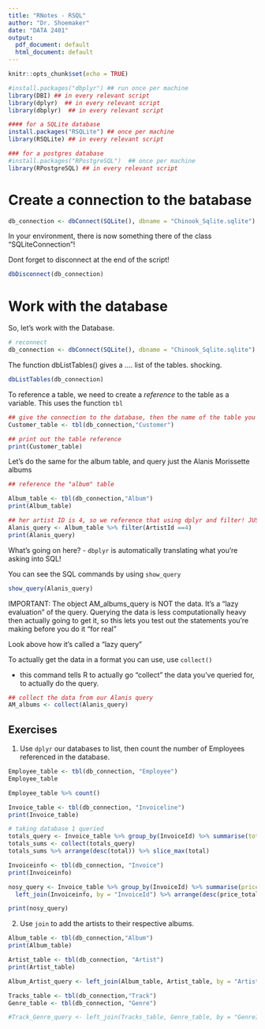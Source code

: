 ```yaml
---
title: "RNotes - RSQL"
author: "Dr. Shoemaker"
date: "DATA 2401"
output:
  pdf_document: default
  html_document: default
---
```


```r
knitr::opts_chunk$set(echo = TRUE)
```

```r
#install.packages("dbplyr") ## run once per machine
library(DBI) ## in every relevant script
library(dplyr)  ## in every relevant script
library(dbplyr)  ## in every relevant script

#### for a SQLite database 
install.packages("RSQLite") ## once per machine
library(RSQLite) ## in every relevant script

### for a postgres database
#install.packages("RPostgreSQL")  ## once per machine
library(RPostgreSQL) ## in every relevant script
```

# Create a connection to the batabase
 
```r
db_connection <- dbConnect(SQLite(), dbname = "Chinook_Sqlite.sqlite")
```

In your environment, there is now  something there of the class "SQLiteConnection"!


Dont forget to disconnect at the end of the script! 
```r
dbDisconnect(db_connection)
```



# Work with the database 

So, let's work with the Database. 
```r
# reconnect
db_connection <- dbConnect(SQLite(), dbname = "Chinook_Sqlite.sqlite") # reconnect
```

The function dbListTables() gives a .... list of the tables. shocking. 

```r
dbListTables(db_connection)
```

To reference a table, we need to create a *reference* to the table as a variable. This uses the function `tbl`

```r
## give the connection to the database, then the name of the table you want AS A STRING
Customer_table <- tbl(db_connection,"Customer")

## print out the table reference 
print(Customer_table)
```


Let's do the same for the album table, and query just the Alanis Morissette albums

```r
## reference the "album" table

Album_table <- tbl(db_connection,"Album")
print(Album_table)
```

```r
## her artist ID is 4, so we reference that using dplyr and filter! JUST like a dataframe
Alanis_query <- Album_table %>% filter(ArtistId ==4)
print(Alanis_query)

```

 What's going on here? - `dbplyr` is automatically translating what you're asking into SQL! 

You can see the SQL commands by using `show_query`

```r
show_query(Alanis_query)

```

 IMPORTANT: The object AM_albums_query is NOT the data. It's a "lazy evaluation" of the query.  Querying the data is less computationally heavy then actually going to get it, so this lets you test out the statements you're making before you do it "for real"

Look above how it's called a "lazy query"


To actually get the data in a format you can use, use `collect()`

-  this command tells R to actually go "collect" the data you've queried for, to actually do the query. 

```r
## collect the data from our Alanis query
AM_albums <- collect(Alanis_query)

```



## Exercises

1. Use `dplyr` our databases to list, then count the number of Employees referenced in the database.
```r
Employee_table <- tbl(db_connection, "Employee")
Employee_table

Employee_table %>% count()

Invoice_table <- tbl(db_connection, "Invoiceline")
print(Invoice_table)

# taking database 1 queried
totals_query <- Invoice_table %>% group_by(InvoiceId) %>% summarise(total = sum(UnitPrice))
totals_sums <- collect(totals_query)
totals_sums %>% arrange(desc(total)) %>% slice_max(total)

Invoiceinfo <- tbl(db_connection, "Invoice")
print(Invoiceinfo)

nosy_query <- Invoice_table %>% group_by(InvoiceId) %>% summarise(price_total = sum(UnitPrice)) %>% 
  left_join(Invoiceinfo, by = "InvoiceId") %>% arrange(desc(price_total))

print(nosy_query)

```


2. Use `join` to add the artists to their respective albums. 

```r
Album_table <- tbl(db_connection,"Album")
print(Album_table)

Artist_table <- tbl(db_connection, "Artist")
print(Artist_table)

Album_Artist_query <- left_join(Album_table, Artist_table, by = "ArtistId")

Tracks_table <- tbl(db_connection,"Track")
Genre_table <- tbl(db_connection, "Genre")

#Track_Genre_query <- left_join(Tracks_table, Genre_table, by = "GenreId")

```


